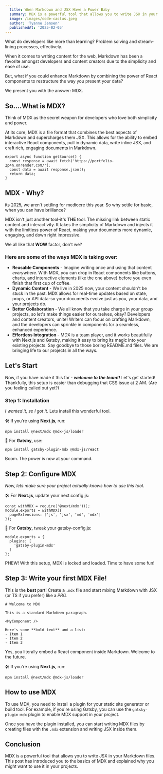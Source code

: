 ```yaml
---
  title: When Markdown and JSX Have a Power Baby
  summary: MDX is a powerful tool that allows you to write JSX in your Markdown files. This post will introduce you to the basics of MDX.
  image: /images/code-cactus.jpeg
  author: 'Tyanne Jensen'
  publishedAt: '2025-02-05'
---
```


What do developers like more than learning? Problem solving and stream-lining
processes, effectively.

When it comes to writing content for the web, Markdown has been a favorite
amongst developers and content creators due to the simplicity and ease of use.

But, what if you could enhance Markdown by combining the power of React
components to restructure the way you present your data?

We present you with the answer: MDX.

## So....What is MDX?

Think of MDX as the secret weapon for developers who love both simplicity and
power.

At its core, MDX is a file format that combines the best aspects of Markdown and
supercharges them JSX. This allows for the ability to embed interactive React
components, pull in dynamic data, write inline JSX, and craft rich, engaging
documents in Markdown.

```
export async function getSource() {
  const response = await fetch('https://portfolio-2p4n.onrender.com/');
  const data = await response.json();
  return data;
}
```

## MDX - Why?

its 2025, we aren't settling for mediocre this year. So why settle for basic,
when you can have brilliance?

MDX isn't just another tool-it's **THE** tool. The missing link between static
content and interactivity. It takes the simplicity of Markdown and injects it
with the limitless power of React, making your documents more dynamic, engaging,
and down right impressive.

We all like that **WOW** factor, don't we?

<Counter />

### Here are some of the ways MDX is taking over:

- **Reusable Components** - Imagine writing once and using that content
  _everywhere._ With MDX, you can drop in React components like buttons, charts,
  and interactive elements (like the one above) before you even finish that
  first cup of coffee.
- **Dynamic Content** - We live in 2025 now, your content shouldn't be stuck in
  the past. MDX allows for real-time updates based on state, props, or API
  data-so your documents evolve just as you, your data, and your projects do.
- **Better Collaboration** - We all know that you take charge in your group
  projects, so let's make things easier for ourselves, okay? Developers and
  content creators, unite! Writers can focus on crafting Markdown, and the
  developers can sprinkle in components for a seamless, enhanced experience.
- **Effortless Integration** - MDX is a team player, and it works beautifully
  with Next.js and Gatsby, making it easy to bring its magic into your existing
  projects. Say goodbye to those boring README.md files. We are bringing life to
  our projects in all the ways.

## Let's Start

Now, if you have made it this far - **_welcome to the team!!_** Let's get
started! Thankfully, this setup is easier than debugging that CSS issue at 2 AM.
(Are you feeling called out yet?)

### Step 1: Installation

_I wanted it, so I got it._ Lets install this wonderful tool.

🛠 If you're using **Next.js**, run:

```
npm install @next/mdx @mdx-js/loader
```

🚀 For **Gatsby**, use:

```
npm install gatsby-plugin-mdx @mdx-js/react
```

Boom. The power is now at your command.

## Step 2: Configure MDX

_Now, lets make sure your project actually knows how to use this tool._

🛠 For **Next.js**, update your next.config.js:

```
const withMDX = require('@next/mdx')();
module.exports = withMDX({
  pageExtensions: ['js', 'jsx', 'md', 'mdx']
});
```

🚀 For **Gatsby**, tweak your gatsby-config.js:

```
module.exports = {
  plugins: [
    'gatsby-plugin-mdx'
  ]
};
```

PHEW! With this setup, MDX is locked and loaded. Time to have some fun!

## Step 3: Write your first MDX File!

This is the **best** part! Create a `.mdx` file and start mixing Markdown with
JSX (or TS if you prefer) like a _PRO_.

```
# Welcome to MDX

This is a standard Markdown paragraph.

<MyComponent />

Here's some **bold text** and a list:
- Item 1
- Item 2
- Item 3
```

Yes, you literally embed a React component inside Markdown. Welcome to the
future.

🛠 If you're using **Next.js**, run:

```
npm install @next/mdx @mdx-js/loader
```

## How to use MDX

To use MDX, you need to install a plugin for your static site generator or build
tool. For example, if you're using Gatsby, you can use the `gatsby-plugin-mdx`
plugin to enable MDX support in your project.

Once you have the plugin installed, you can start writing MDX files by creating
files with the `.mdx` extension and writing JSX inside them.

## Conclusion

MDX is a powerful tool that allows you to write JSX in your Markdown files. This
post has introduced you to the basics of MDX and explained why you might want to
use it in your projects.
